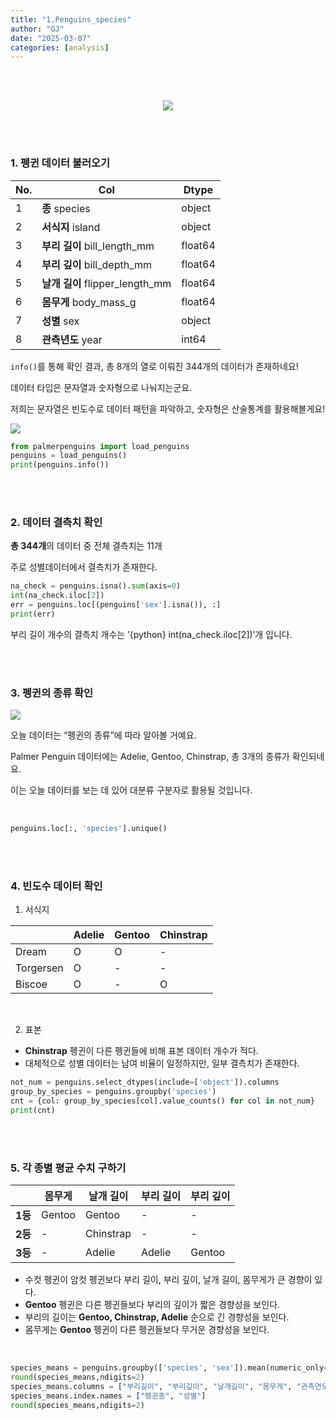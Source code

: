 ```yaml
---
title: "1.Penguins_species"
author: "GJ"
date: "2025-03-07"
categories: [analysis]
---
```

<br>
<br>

<center>
![](https://encrypted-tbn0.gstatic.com/images?q=tbn:ANd9GcQ-s9aOENQqhR1UkpRSo_eFCnsE6tfTVT8lYQ&s)</center>

<br>
<br>

### 1. 펭귄 데이터 불러오기


| No. | Col               | Dtype   |
|-----|-------------------|---------|
| 1   | **종** species           | object  |
| 2   | **서식지** island            | object  |
| 3   | **부리 길이** bill_length_mm    | float64 |
| 4   | **부리 깊이** bill_depth_mm     | float64 |
| 5   | **날개 길이** flipper_length_mm | float64 |
| 6   | **몸무게** body_mass_g       | float64 |
| 7   | **성별** sex               | object  |
| 8   | **관측년도** year              | int64   |

`info()`를 통해 확인 결과, 총 8개의 열로 이뤄진 344개의 데이터가 존재하네요!

데이터 타입은 문자열과 숫자형으로 나눠지는군요.

저희는 문자열은 빈도수로 데이터 패턴을 파악하고, 숫자형은 산술통계를 활용해볼게요!


![](https://allisonhorst.github.io/palmerpenguins/reference/figures/culmen_depth.png)

```python
from palmerpenguins import load_penguins
penguins = load_penguins()
print(penguins.info())
```

<br>
<br>

### 2. 데이터 결측치 확인

**총 344개**의 데이터 중 전체 결측치는 11개

주로 성별데이터에서 결측치가 존재한다.

```python
na_check = penguins.isna().sum(axis=0)
int(na_check.iloc[2])
err = penguins.loc[(penguins['sex'].isna()), :]
print(err)
```

부리 길이 개수의 결측치 개수는 '{python} int(na_check.iloc[2])'개 입니다.

<br>
<br>

### 3. 펭귄의 종류 확인

![](https://forum.posit.co/uploads/default/original/3X/0/b/0ba5d8b2b0621630afc7a53dcff5975ec693d05b.png)


오늘 데이터는 "펭귄의 종류"에 따라 알아볼 거예요.

Palmer Penguin 데이터에는 Adelie, Gentoo, Chinstrap, 총 3개의 종류가 확인되네요.

이는 오늘 데이터를 보는 데 있어 대분류 구분자로 활용될 것입니다.

<br>


```python
penguins.loc[:, 'species'].unique()

```

<br>
<br>



### 4. 빈도수 데이터 확인

1. 서식지

  |  |**Adelie**|**Gentoo**|**Chinstrap**|
  |----|---------|--------|----|
  |Dream|O|O|-|
  |Torgersen|O|-|-|
  |Biscoe|O|-|O|

<br>

2. 표본
- **Chinstrap** 펭귄이 다른 펭귄들에 비해 표본 데이터 개수가 적다.
- 대체적으로 성별 데이터는 남여 비율이 일정하지만, 일부 결측치가 존재한다.


```python
not_num = penguins.select_dtypes(include=['object']).columns
group_by_species = penguins.groupby('species')
cnt = {col: group_by_species[col].value_counts() for col in not_num}
print(cnt)
```

<br>
<br>

### 5. 각 종별 평균 수치 구하기

||몸무게|날개 길이|부리 길이|부리 깊이|
|----| ---- |----|----| ----|
|**1등**| Gentoo |  Gentoo | -  |   - |
|**2등**| - | Chinstrap|-  |   - |
|**3등**|- | Adelie | Adelie | Gentoo |

- 수컷 펭귄이 암컷 펭귄보다 부리 길이, 부리 깊이, 날개 길이, 몸무게가 큰 경향이 있다.
- **Gentoo** 펭귄은 다른 펭귄들보다 부리의 깊이가 짧은 경향성을 보인다.
- 부리의 길이는 **Gentoo, Chinstrap, Adelie** 순으로 긴 경향성을 보인다.
- 몸무게는 **Gentoo** 펭귄이 다른 펭귄들보다 무거운 경향성을 보인다.

<br>

```python
species_means = penguins.groupby(['species', 'sex']).mean(numeric_only=True)
round(species_means,ndigits=2)
species_means.columns = ["부리길이", "부리깊이", "날개길이", "몸무게", "관측연도"]
species_means.index.names = ["펭귄종", "성별"]
round(species_means,ndigits=2)
```

<br>
<br>